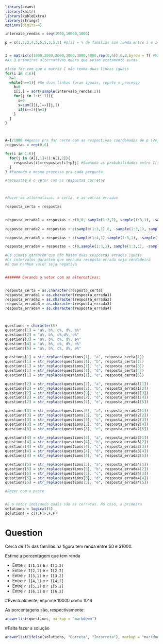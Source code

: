 ```r
library(exams)
library(knitr)
library(kableExtra)
library(stringr)
options(digits=4)
```

```r
intervalo_rendas = seq(1000,10000,1000)

p = c(1,2,3,4,5,5,5,5,5,5) #p[i] = % de famílias com renda entre i e i+1 mil dólares


I = matrix(c(1000,2000,2000,3000,3000,4000,rep(0,6)),6,2,byrow = T) #Vai ser os vetores que vou colocar como alternativa
#As 3 primeiras alternativas quero que sejam exatamente estas

#Isso faz com que a matriz I não tenha duas linhas iguais
for(i in 4:6){
  h=1
  while(h==1){ #Se duas linhas foram iguais, repete o processo
    h=0
    I[i,] = sort(sample(intervalo_rendas,2))
    for(j in 1:(i-1)){
      s=0
      s=sum(I[i,]==I[j,])
      if(s==2){h=1}
    }
  }
}



A=I/1000 #Apenas pra dar certo com as respectivas coordenadas de p (veja sua definição e comentário)
respostas = rep(0,6)

for(i in 1:6){
  for(j in (A[i,1]+1):A[i,2]){
    respostas[i]=respostas[i]+p[j] #Somando as probabilidades entre I[i,1] e I[i,2]
  }
} #Fazendo o mesmo processo pra cada pergunta

#respostas é o vetor com as respostas corretas



#Fazer as alternativas: a certa, e as outras erradas

resposta_certa = respostas
  

resposta_errada1 = respostas + c(0,0, sample(1:3,1), sample(1:3,1), -sample(1:2,1),0)
  
resposta_errada2 = respostas + c(sample(1:3,1),0, -sample(1:3,1), sample(1:3,1), sample(1:3,1),0)

resposta_errada3 = respostas + c(sample(1:4,1),sample(1:3,1), -sample(1:3,1), -sample(1:2,1), -sample(1:2,1), sample(1:3,1))

resposta_errada4 = respostas + c(0,sample(1:3,1), sample(1:3,1), -sample(1:2,1), +sample(1:3,1),-sample(1:3,1))

#Os sinais garantem que não hajam duas respostas erradas iguais
#Os intervalos garantem que nenhuma resposta errada seja verdadeira
#E que nenhum valor seja negativo


####### Gerando o vetor com as alternativas:


resposta_certa = as.character(resposta_certa)
resposta_errada1 = as.character(resposta_errada1)
resposta_errada2 = as.character(resposta_errada2)
resposta_errada3 = as.character(resposta_errada3)
resposta_errada4 = as.character(resposta_errada4)



questions = character(5)
questions[1] = "a%, b%, c%, d%, e%"
questions[2] = "a%, b%, c%,d%, e%"
questions[3] = "a%, b%, c%, d%, e%"
questions[4] = "a%, b%, c%, d%, e%"
questions[5] = "a%, b%, c%, d%, e%"

questions[1] = str_replace(questions[1], "a", resposta_certa[1])
questions[1] = str_replace(questions[1], "b", resposta_certa[2])
questions[1] = str_replace(questions[1], "c", resposta_certa[3])
questions[1] = str_replace(questions[1], "d", resposta_certa[4])
questions[1] = str_replace(questions[1], "e", resposta_certa[5])

questions[2] = str_replace(questions[2], "a", resposta_errada1[1])
questions[2] = str_replace(questions[2], "b", resposta_errada1[2])
questions[2] = str_replace(questions[2], "c", resposta_errada1[3])
questions[2] = str_replace(questions[2], "d", resposta_errada1[4])
questions[2] = str_replace(questions[2], "e", resposta_errada1[5])

questions[3] = str_replace(questions[3], "a", resposta_errada2[1])
questions[3] = str_replace(questions[3], "b", resposta_errada2[2])
questions[3] = str_replace(questions[3], "c", resposta_errada2[3])
questions[3] = str_replace(questions[3], "d", resposta_errada2[4])
questions[3] = str_replace(questions[3], "e", resposta_errada2[5])

questions[4] = str_replace(questions[4], "a", resposta_errada3[1])
questions[4] = str_replace(questions[4], "b", resposta_errada3[2])
questions[4] = str_replace(questions[4], "c", resposta_errada3[3])
questions[4] = str_replace(questions[4], "d", resposta_errada3[4])
questions[4] = str_replace(questions[4], "e", resposta_errada3[5])

questions[5] = str_replace(questions[5], "a", resposta_errada4[1])
questions[5] = str_replace(questions[5], "b", resposta_errada4[2])
questions[5] = str_replace(questions[5], "c", resposta_errada4[3])
questions[5] = str_replace(questions[5], "d", resposta_errada4[4])
questions[5] = str_replace(questions[5], "e", resposta_errada4[5])

#Fazer com o paste


#E o vetor indicando quais são as corretas. No caso, a primeira
solutions = logical(5)
solutions = c(T,F,F,F,F)

```




Question
========
Cerca de 1% das famílias na figura tem renda entre \$0 e \$1000.
 
 \includegraphics{Figuras/3A1.png}
 
 Estime a porcentagem que tem renda
 
  - Entre `r I[1,1]` e `r I[1,2]`
  - Entre `r I[2,1]` e `r I[2,2]`
  - Entre `r I[3,1]` e `r I[3,2]`
  - Entre `r I[4,1]` e `r I[4,2]`
  - Entre `r I[5,1]` e `r I[5,2]`
  - Entre `r I[6,1]` e `r I[6,2]` 
  
#Eventualmente, imprime 10000 como 10^4  

As porcentagens são, respectivamente:

```r
answerlist(questions, markup = "markdown")
```


#Falta fazer a solução





```r
answerlist(ifelse(solutions, "Correta", "Incorreta"), markup = "markdown")
```